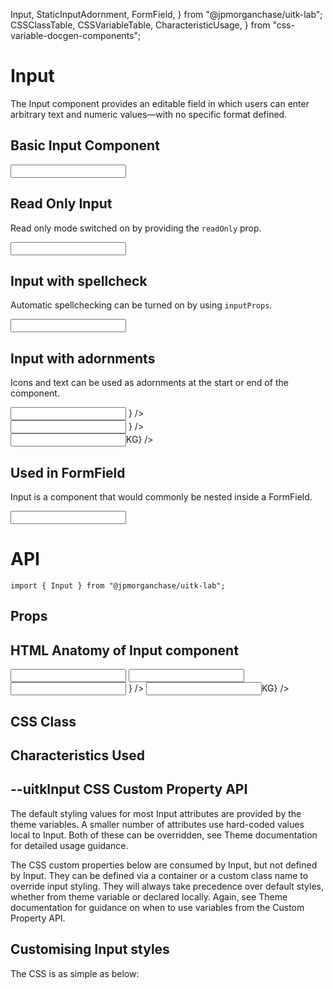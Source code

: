   Input,
  StaticInputAdornment,
  FormField,
} from "@jpmorganchase/uitk-lab";
  CSSClassTable,
  CSSVariableTable,
  CharacteristicUsage,
} from "css-variable-docgen-components";

<Meta title="Documentation/Lab/Input" component={Input} />

# Input

The Input component provides an editable field in which users can enter arbitrary text and numeric values—with no specific format defined.

## Basic Input Component

<Canvas>
  <Story name="Basic Input" decorators={[withFlexGap]}>
    <Input defaultValue={"Value"} style={{ width: "292px" }} />
  </Story>
</Canvas>

## Read Only Input

Read only mode switched on by providing the `readOnly` prop.

<Canvas>
  <Story name="Read Only" decorators={[withFlexGap]}>
    <Input
      defaultValue={"Read Only Input"}
      readOnly
      style={{ width: "292px" }}
    />
  </Story>
</Canvas>

## Input with spellcheck

Automatic spellchecking can be turned on by using `inputProps`.

<Canvas>
  <Story name="Input with spellcheck" decorators={[withFlexGap]}>
    <Input
      defaultValue="This is a comment. It contains several sentences, with words spelt correctly or incorectly. Click to see Spellcheck take effect."
      style={{ width: "292px" }}
      inputProps={{ spellCheck: true }}
    />
  </Story>
</Canvas>

## Input with adornments

Icons and text can be used as adornments at the start or end of the component.

<Canvas>
  <Story name="Input with adornments" decorators={[withFlexGap]}>
    <div>
      <Input
        defaultValue="Prefix: Icon"
        startAdornment={
          <StaticInputAdornment>
            <CallIcon />
          </StaticInputAdornment>
        }
      />
      <div style={{ height: "15px" }} />
      <Input
        defaultValue="Suffix: Icon"
        endAdornment={
          <StaticInputAdornment>
            <CalendarIcon size="small" />
          </StaticInputAdornment>
        }
      />
      <div style={{ height: "15px" }} />
      <Input
        defaultValue="Suffix: Text"
        endAdornment={<StaticInputAdornment>KG</StaticInputAdornment>}
      />
    </div>
  </Story>
</Canvas>

## Used in FormField

Input is a component that would commonly be nested inside a FormField.

<Canvas>
  <Story name="Used in FormField" decorators={[withFlexGap]}>
    <FormField label="ADA compliant label" style={{ width: 292 }}>
      <Input defaultValue="Value" />
    </FormField>
  </Story>
</Canvas>

# API

```
import { Input } from "@jpmorganchase/uitk-lab";
```

## Props

<ArgsTable of={Input} />

## HTML Anatomy of Input component

<Canvas>
  <ComponentAnatomy showLegend>
    <Input defaultValue={"Default"} style={{ width: "292px" }} />
  </ComponentAnatomy>
  <ComponentAnatomy showLegend>
    <Input
      defaultValue={"Read Only Input"}
      readOnly
      style={{ width: "292px" }}
    />
  </ComponentAnatomy>
  <ComponentAnatomy showLegend>
    <Input
      defaultValue="Prefix: Icon"
      startAdornment={
        <StaticInputAdornment>
          <CallIcon />
        </StaticInputAdornment>
      }
    />
  </ComponentAnatomy>
  <ComponentAnatomy showLegend>
    <Input
      defaultValue="Suffix: Text"
      endAdornment={<StaticInputAdornment>KG</StaticInputAdornment>}
    />
  </ComponentAnatomy>
</Canvas>

## CSS Class

<CSSClassTable of={Input} />

## Characteristics Used

<CharacteristicUsage of={Input} />

## --uitkInput CSS Custom Property API

The default styling values for most Input attributes are provided by the theme variables. A smaller number of attributes
use hard-coded values local to Input. Both of these can be overridden, see Theme documentation for detailed usage guidance.

The CSS custom properties below are consumed by Input, but not defined by Input. They can be defined via a container or
a custom class name to override input styling. They will always take precedence over default styles, whether from theme variable
or declared locally. Again, see Theme documentation for guidance on when to use variables from the Custom Property API.

<CSSVariableTable of={Input} />

## Customising Input styles

<Canvas>
  <Story name="Custom Input Styling" decorators={[withFlexGap]}>
    <CustomStyling />
  </Story>
</Canvas>

The CSS is as simple as below:

```css
/* from the file Input.stories.newapp-input.css */

.uitk-light.uitk-newapp,
.uitk-dark.uitk-newapp {
  --newapp-highlight-color: rgb(241, 231, 64);

  --uitkInput-border-radius: 5px;
  --uitkInput-focused-outline-color: var(--uitk-color-green-100);
  --uitkInput-highlight-color: var(--newapp-highlight-color);
  --uitkInput-font-family: arial;
}

.uitk-light.uitk-newapp {
  --uitkInput-background: var(--uitk-color-green-10);
}

.uitk-dark.uitk-newapp {
  --uitkInput-background: var(--uitk-color-green-700);
}
```
